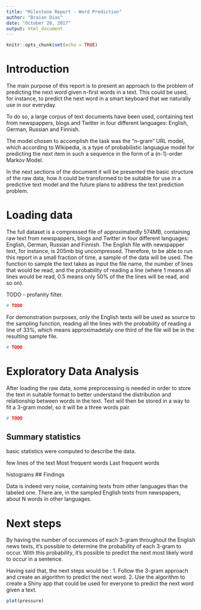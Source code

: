 ```yaml
---
title: "Milestone Report - Word Prediction"
author: "Braian Dias"
date: "October 28, 2017"
output: html_document
---
```


```r
knitr::opts_chunk$set(echo = TRUE)
```

# Introduction

The main purpose of this report is to present an approach to the problem of predicting the next word given n-first words in a text. This could be used, for instance, to predict the next word in a smart keyboard that we naturally use in our everyday.

To do so, a large corpus of text documents have been used, containing text from newspappers, blogs and Twitter in four different languages: English, German, Russian and Finnish.

The model chosen to accomplish the task was the "n-gram" URL model, which according to Wikipedia, is a type of probabilistic languague model for predicting the next item in such a sequence in the form of a (n-1)-order Markov Model.

In the next sections of the document it will be presented the basic structure of the raw data, how it could be transformed to be suitable for use in a predictive text model and the future plans to address the text prediction problem.

# Loading data

The full dataset is a compressed file of approximatedly 574MB, containing raw text from newspappers, blogs and Twitter in four different languages: English, German, Russian and Finnish. The English file with newspapper text, for instance, is 205mb big uncompressed. Therefore, to be able to run this report in a small fraction of time, a sample of the data will be used.
The function to sample the text takes as input the file name, the number of lines that would be read, and the probability of reading a line (where 1 means all lines would be read, 0.5 means only 50% of the the lines will be read, and so on). 

TODO - profanity filter.

```r
# TODO
```

For demonstration purposes, only the English texts will be used as source to the sampling function, reading all the lines with the probability of reading a line of 33%, which means approximadetaly one third of the file will be in the resulting sample file.

```r
# TODO
```

# Exploratory Data Analysis

After loading the raw data, some preprocessing is needed in order to store the text in suitable format to better understand the distribution and relationship between words in the text. 
Text will then be stored in a way to fit a 3-gram model, so it will be a three words pair.

```r
# TODO
```

## Summary statistics
basic statistics were computed to describe the data.

few lines of the text
Most frequent words
Last frequent words

histograms
## Findings


Data is indeed very noise, containing texts from other languages than the labeled one. There are, in the sampled English texts from newspapers, about N words in other languages.

# Next steps
By having the number of occurences of each 3-gram throughout the English news texts, it's possible to determine the probability of each 3-gram to occur. With this probability, it's possible to predict the next most likely word to occur in a sentence.

Having said that, the next steps would be :
1. Follow the 3-gram approach and create an algorithm to predict the next word.
2. Use the algorithm to create a Shiny app that could be used for everyone to predict the next word given a text.

```r
plot(pressure)
```

